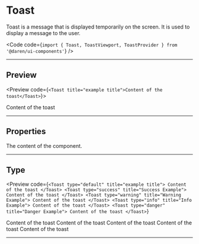 
# Toast

Toast is a message that is displayed temporarily on the screen. It is used to
display a message to the user.

<Code
  code={`import { Toast, ToastViewport, ToastProvider } from '@daren/ui-components'`}
/>

---

## Preview

<Preview code={`<Toast title="example title">Content of the toast</Toast>`}>
  <div className="p-8">
    <Toast title="example title">Content of the toast</Toast>
  </div>
</Preview>

---

## Properties

<Properties>
  <Property
    name="children"
    type="[React.ReactNode, Toast, ToastContent, ToastList, ToastTrigger]"
    required
  >
    The content of the component.
  </Property>
</Properties>

---

## Type

<Preview
  code={`<Toast type="default" title="example title">
  Content of the toast
</Toast>
<Toast type="success" title="Success Example">
  Content of the toast
</Toast>
<Toast type="warning" title="Warning Example">
  Content of the toast
</Toast>
<Toast type="info" title="Info Example">
  Content of the toast
</Toast>
<Toast type="danger" title="Danger Example">
  Content of the toast
</Toast>`}
>
  <div className="flex flex-wrap gap-3 p-8">
    <Toast type="default" title="example title">
      Content of the toast
    </Toast>
    <Toast type="success" title="Success Example">
      Content of the toast
    </Toast>
    <Toast type="warning" title="Warning Example">
      Content of the toast
    </Toast>
    <Toast type="info" title="Info Example">
      Content of the toast
    </Toast>
    <Toast type="danger" title="Danger Example">
      Content of the toast
    </Toast>
  </div>
</Preview>

---
